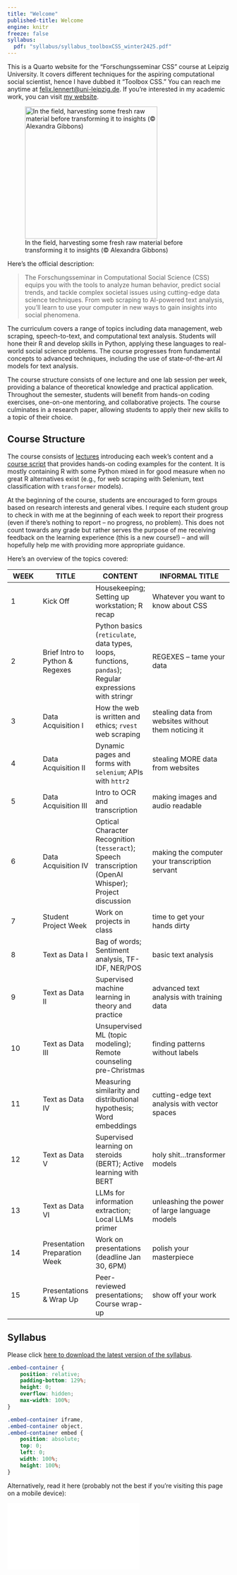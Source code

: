 ```yaml
---
title: "Welcome"
published-title: Welcome
engine: knitr
freeze: false
syllabus:
  pdf: "syllabus/syllabus_toolboxCSS_winter2425.pdf"
---
```


This is a Quarto website for the "Forschungsseminar CSS" course at Leipzig University. It covers different techniques for the aspiring computational social scientist, hence I have dubbed it "Toolbox CSS." You can reach me anytime at [felix.lennert@uni-leipzig.de](mailto:felix.lennert@uni-leipzig.de). If you're interested in my academic work, you can visit [my website](https://felix-lennert.netlify.app). 

![In the field, harvesting some fresh raw material before transforming it to insights (&copy; Alexandra Gibbons)](figures/data_pic.jpg){width=300}

Here's the official description:

> The Forschungsseminar in Computational Social Science (CSS) equips you with the tools to analyze human behavior, predict social trends, and tackle complex societal issues using cutting-edge data science techniques. From web scraping to AI-powered text analysis, you'll learn to use your computer in new ways to gain insights into social phenomena.

The curriculum covers a range of topics including data management, web scraping, speech-to-text, and computational text analysis. Students will hone their R and develop skills in Python, applying these languages to real-world social science problems. The course progresses from fundamental concepts to advanced techniques, including the use of state-of-the-art AI models for text analysis.

The course structure consists of one lecture and one lab session per week, providing a balance of theoretical knowledge and practical application. Throughout the semester, students will benefit from hands-on coding exercises, one-on-one mentoring, and collaborative projects. The course culminates in a research paper, allowing students to apply their new skills to a topic of their choice. 

## Course Structure

The course consists of [lectures](lectures-overview.qmd) introducing each week's content and a [course script](1_r_index.qmd) that provides hands-on coding examples for the content. It is mostly containing R with some Python mixed in for good measure when no great R alternatives exist (e.g., for web scraping with Selenium, text classification with `transformer` models). 

At the beginning of the course, students are encouraged to form groups based on research interests and general vibes. I require each student group to check in with me at the beginning of each week to report their progress (even if there's nothing to report -- no progress, no problem). This does not count towards any grade but rather serves the purpose of me receiving feedback on the learning experience (this is a new course!) -- and will hopefully help me with providing more appropriate guidance.

Here's an overview of the topics covered:

| WEEK | TITLE | CONTENT | INFORMAL TITLE |
|------|-------|---------|----------------|
| 1 | Kick Off | Housekeeping; Setting up workstation; R recap | Whatever you want to know about CSS |
| 2 | Brief Intro to Python & Regexes | Python basics (`reticulate`, data types, loops, functions, `pandas`); Regular expressions with stringr | REGEXES -- tame your data |
| 3 | Data Acquisition I | How the web is written and ethics; `rvest` web scraping | stealing data from websites without them noticing it |
| 4 | Data Acquisition II | Dynamic pages and forms with `selenium`; APIs with `httr2` | stealing MORE data from websites |
| 5 | Data Acquisition III | Intro to OCR and transcription | making images and audio readable |
| 6 | Data Acquisition IV | Optical Character Recognition (`tesseract`); Speech transcription (OpenAI Whisper); Project discussion | making the computer your transcription servant |
| 7 | Student Project Week | Work on projects in class | time to get your hands dirty |
| 8 | Text as Data I | Bag of words; Sentiment analysis, TF-IDF, NER/POS | basic text analysis |
| 9 | Text as Data II | Supervised machine learning in theory and practice | advanced text analysis with training data |
| 10 | Text as Data III | Unsupervised ML (topic modeling); Remote counseling pre-Christmas | finding patterns without labels |
| 11 | Text as Data IV | Measuring similarity and distributional hypothesis; Word embeddings | cutting-edge text analysis with vector spaces |
| 12 | Text as Data V | Supervised learning on steroids (BERT); Active learning with BERT | holy shit...transformer models |
| 13 | Text as Data VI | LLMs for information extraction; Local LLMs primer | unleashing the power of large language models |
| 14 | Presentation Preparation Week | Work on presentations (deadline Jan 30, 6PM) | polish your masterpiece |
| 15 | Presentations & Wrap Up | Peer-reviewed presentations; Course wrap-up | show off your work |

## Syllabus

Please click [here to download the latest version of the syllabus](./syllabus/syllabus_toolboxCSS_winter2526.pdf).

```css
.embed-container {
    position: relative;
    padding-bottom: 129%;
    height: 0;
    overflow: hidden;
    max-width: 100%;
}

.embed-container iframe,
.embed-container object,
.embed-container embed {
    position: absolute;
    top: 0;
    left: 0;
    width: 100%;
    height: 100%;
}
```

Alternatively, read it here (probably not the best if you're visiting this page on a mobile device):

<div class="embed-container">
  <iframe src="./syllabus/syllabus_toolboxCSS_winter2526.pdf" style="border: 0.5px"></iframe>
</div>
